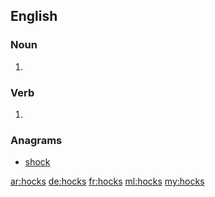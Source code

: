 ==English==

===Noun===
{{head|en|plural}} 
# {{plural of|hock|lang=en}}

===Verb===
{{head|en|verb form}}

# {{en-third-person singular of|hock}}

===Anagrams===
* [[shock#English|shock]]

[[ar:hocks]]
[[de:hocks]]
[[fr:hocks]]
[[ml:hocks]]
[[my:hocks]]